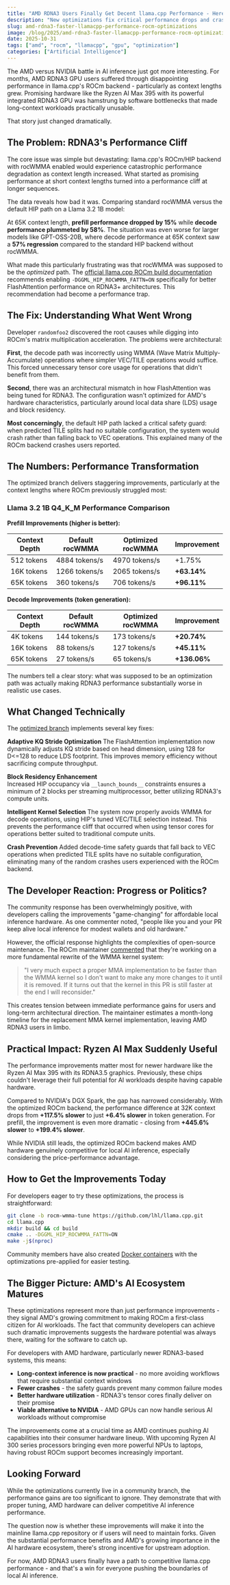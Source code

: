 ```yaml
---
title: "AMD RDNA3 Users Finally Get Decent llama.cpp Performance - Here's What Changed"
description: "New optimizations fix critical performance drops and crashes on AMD RDNA3 GPUs, delivering faster long-context inference on hardware like Ryzen AI Max 395."
slug: amd-rdna3-faster-llamacpp-performance-rocm-optimizations
image: /blog/2025/amd-rdna3-faster-llamacpp-performance-rocm-optimizations.webp
date: 2025-10-31
tags: ["amd", "rocm", "llamacpp", "gpu", "optimization"]
categories: ["Artificial Intelligence"]
---
```


The AMD versus NVIDIA battle in AI inference just got more interesting. For months, AMD RDNA3 GPU users suffered through disappointing performance in llama.cpp's ROCm backend - particularly as context lengths grew. Promising hardware like the Ryzen AI Max 395 with its powerful integrated RDNA3 GPU was hamstrung by software bottlenecks that made long-context workloads practically unusable.

That story just changed dramatically.

## The Problem: RDNA3's Performance Cliff

The core issue was simple but devastating: llama.cpp's ROCm/HIP backend with rocWMMA enabled would experience catastrophic performance degradation as context length increased. What started as promising performance at short context lengths turned into a performance cliff at longer sequences.

The data reveals how bad it was. Comparing standard rocWMMA versus the default HIP path on a Llama 3.2 1B model:

At 65K context length, **prefill performance dropped by 15%** while **decode performance plummeted by 58%**. The situation was even worse for larger models like GPT-OSS-20B, where decode performance at 65K context saw a **57% regression** compared to the standard HIP backend without rocWMMA.

What made this particularly frustrating was that rocWMMA was supposed to be the *optimized* path. The [official llama.cpp ROCm build documentation](https://github.com/ggml-org/llama.cpp/blob/master/docs/build.md#hip) recommends enabling `-DGGML_HIP_ROCWMMA_FATTN=ON` specifically for better FlashAttention performance on RDNA3+ architectures. This recommendation had become a performance trap.

## The Fix: Understanding What Went Wrong

Developer `randomfoo2` discovered the root causes while digging into ROCm's matrix multiplication acceleration. The problems were architectural:

**First**, the decode path was incorrectly using WMMA (Wave Matrix Multiply-Accumulate) operations where simpler VEC/TILE operations would suffice. This forced unnecessary tensor core usage for operations that didn't benefit from them.

**Second**, there was an architectural mismatch in how FlashAttention was being tuned for RDNA3. The configuration wasn't optimized for AMD's hardware characteristics, particularly around local data share (LDS) usage and block residency.

**Most concerningly**, the default HIP path lacked a critical safety guard: when predicted TILE splits had no suitable configuration, the system would crash rather than falling back to VEC operations. This explained many of the ROCm backend crashes users reported.

## The Numbers: Performance Transformation

The optimized branch delivers staggering improvements, particularly at the context lengths where ROCm previously struggled most:

### Llama 3.2 1B Q4_K_M Performance Comparison

**Prefill Improvements (higher is better):**

| Context Depth | Default rocWMMA | Optimized rocWMMA | Improvement |
|---------------|-----------------|-------------------|-------------|
| 512 tokens    | 4884 tokens/s   | 4970 tokens/s     | +1.75%      |
| 16K tokens    | 1266 tokens/s   | 2065 tokens/s     | **+63.14%** |
| 65K tokens    | 360 tokens/s    | 706 tokens/s      | **+96.11%** |

**Decode Improvements (token generation):**

| Context Depth | Default rocWMMA | Optimized rocWMMA | Improvement |
|---------------|-----------------|-------------------|-------------|
| 4K tokens     | 144 tokens/s    | 173 tokens/s      | **+20.74%** |
| 16K tokens    | 88 tokens/s     | 127 tokens/s      | **+45.11%** |
| 65K tokens    | 27 tokens/s     | 65 tokens/s       | **+136.06%** |

The numbers tell a clear story: what was supposed to be an optimization path was actually making RDNA3 performance substantially worse in realistic use cases.

## What Changed Technically

The [optimized branch](https://github.com/lhl/llama.cpp/tree/rocm-wmma-tune) implements several key fixes:

**Adaptive KQ Stride Optimization**
The FlashAttention implementation now dynamically adjusts KQ stride based on head dimension, using 128 for D\<=128 to reduce LDS footprint. This improves memory efficiency without sacrificing compute throughput.

**Block Residency Enhancement**  
Increased HIP occupancy via `__launch_bounds__` constraints ensures a minimum of 2 blocks per streaming multiprocessor, better utilizing RDNA3's compute units.

**Intelligent Kernel Selection**
The system now properly avoids WMMA for decode operations, using HIP's tuned VEC/TILE selection instead. This prevents the performance cliff that occurred when using tensor cores for operations better suited to traditional compute units.

**Crash Prevention**
Added decode-time safety guards that fall back to VEC operations when predicted TILE splits have no suitable configuration, eliminating many of the random crashes users experienced with the ROCm backend.

## The Developer Reaction: Progress or Politics?

The community response has been overwhelmingly positive, with developers calling the improvements "game-changing" for affordable local inference hardware. As one commenter noted, "people like you and your PR keep alive local inference for modest wallets and old hardware."

However, the official response highlights the complexities of open-source maintenance. The ROCm maintainer [commented](https://github.com/ggml-org/llama.cpp/pull/16827#issuecomment-3458203398) that they're working on a more fundamental rewrite of the WMMA kernel system:

> "I very much expect a proper MMA implementation to be faster than the WMMA kernel so I don't want to make any more changes to it until it is removed. If it turns out that the kernel in this PR is still faster at the end I will reconsider."

This creates tension between immediate performance gains for users and long-term architectural direction. The maintainer estimates a month-long timeline for the replacement MMA kernel implementation, leaving AMD RDNA3 users in limbo.

## Practical Impact: Ryzen AI Max Suddenly Useful

The performance improvements matter most for newer hardware like the Ryzen AI Max 395 with its RDNA3.5 graphics. Previously, these chips couldn't leverage their full potential for AI workloads despite having capable hardware.

Compared to NVIDIA's DGX Spark, the gap has narrowed considerably. With the optimized ROCm backend, the performance difference at 32K context drops from **+117.5% slower** to just **+6.4% slower** in token generation. For prefill, the improvement is even more dramatic - closing from **+445.6% slower** to **+199.4% slower**.

While NVIDIA still leads, the optimized ROCm backend makes AMD hardware genuinely competitive for local AI inference, especially considering the price-performance advantage.

## How to Get the Improvements Today

For developers eager to try these optimizations, the process is straightforward:

```bash
git clone -b rocm-wmma-tune https://github.com/lhl/llama.cpp.git
cd llama.cpp
mkdir build && cd build
cmake .. -DGGML_HIP_ROCWMMA_FATTN=ON
make -j$(nproc)
```

Community members have also created [Docker containers](https://github.com/kyuz0/amd-strix-halo-toolboxes/pull/11/files#diff-cab8ae85e621fa22745cdfac4af09471a22dcf162c9fc92dbb5c5de9af68bd8a) with the optimizations pre-applied for easier testing.

## The Bigger Picture: AMD's AI Ecosystem Matures

These optimizations represent more than just performance improvements - they signal AMD's growing commitment to making ROCm a first-class citizen for AI workloads. The fact that community developers can achieve such dramatic improvements suggests the hardware potential was always there, waiting for the software to catch up.

For developers with AMD hardware, particularly newer RDNA3-based systems, this means:

- **Long-context inference is now practical** - no more avoiding workflows that require substantial context windows
- **Fewer crashes** - the safety guards prevent many common failure modes  
- **Better hardware utilization** - RDNA3's tensor cores finally deliver on their promise
- **Viable alternative to NVIDIA** - AMD GPUs can now handle serious AI workloads without compromise

The improvements come at a crucial time as AMD continues pushing AI capabilities into their consumer hardware lineup. With upcoming Ryzen AI 300 series processors bringing even more powerful NPUs to laptops, having robust ROCm support becomes increasingly important.

## Looking Forward

While the optimizations currently live in a community branch, the performance gains are too significant to ignore. They demonstrate that with proper tuning, AMD hardware can deliver competitive AI inference performance.

The question now is whether these improvements will make it into the mainline llama.cpp repository or if users will need to maintain forks. Given the substantial performance benefits and AMD's growing importance in the AI hardware ecosystem, there's strong incentive for upstream adoption.

For now, AMD RDNA3 users finally have a path to competitive llama.cpp performance - and that's a win for everyone pushing the boundaries of local AI inference.